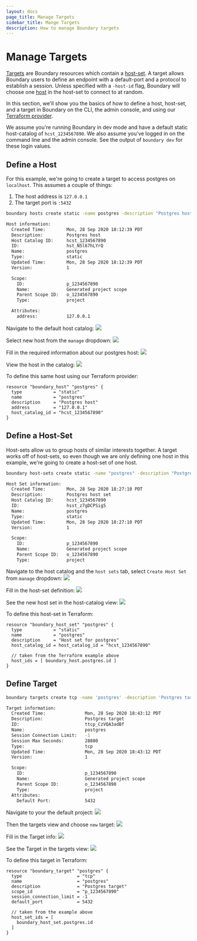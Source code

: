 ```yaml
---
layout: docs
page_title: Manage Targets
sidebar_title: Mange Targets
description: How to manage Boundary targets
---
```


# Manage Targets

[Targets](/docs/concepts/domain-model/targets) are Boundary resources which contain a [host-set](/docs/concepts/domain-model/host-sets). A target allows Boundary users to define an endpoint with a default-port and a protocol to establish a session. Unless specified with a `-host-id` flag, Boundary will choose one [host](/docs/concepts/domain-model/hosts) in the host-set to connect to at random.

In this section, we'll show you the basics of how to define a host, host-set, and a target in Boundary on the CLI, the admin console, and using our [Terraform provider](https://github.com/hashicorp/terraform-provider-boundary).

We assume you're running Boundary in dev mode and have a default static host-catalog of `hcst_1234567890`. We also assume you've logged in on the command line and the admin console. See the output of `boundary dev` for these login values.

## Define a Host

For this example, we're going to create a target to access postgres on `localhost`. This assumes a couple of things:

1. The host address is `127.0.0.1`
2. The target port is `:5432`

<Tabs>
<Tab heading="CLI">


```bash
boundary hosts create static -name postgres -description "Postgres host" -address "127.0.0.1" -host-catalog-id "hcst_1234567890"

Host information:
  Created Time:        Mon, 28 Sep 2020 18:12:39 PDT
  Description:         Postgres host
  Host Catalog ID:     hcst_1234567890
  ID:                  hst_N5l67hLYrQ
  Name:                postgres
  Type:                static
  Updated Time:        Mon, 28 Sep 2020 18:12:39 PDT
  Version:             1

  Scope:
    ID:                p_1234567890
    Name:              Generated project scope
    Parent Scope ID:   o_1234567890
    Type:              project

  Attributes:
    address:           127.0.0.1
```

</Tab>
<Tab heading="Admin Console">


Navigate to the default host catalog:
![](/img/manage-targets-host-undefined.png)

Select new host from the `manage` dropdown:
![](/img/manage-targets-new-host.png)

Fill in the required information about our postgres host:
![](/img/manage-targets-new-host-2.png)

View the host in the catalog:
![](/img/manage-targets-new-host-defined.png)

</Tab>
<Tab heading="Terraform">


To define this same host using our Terraform provider:

```hcl
resource "boundary_host" "postgres" {
  type            = "static"
  name            = "postgres"
  description     = "Postgres host"
  address         = "127.0.0.1"
  host_catalog_id = "hcst_1234567890"
}
```

</Tab>
</Tabs>


## Define a Host-Set

Host-sets allow us to group hosts of similar interests together. A target works off of host-sets, so even though we are only defining one host in this example, we're going to create a host-set of one host.

<Tabs>
<Tab heading="CLI">


```bash
boundary host-sets create static -name "postgres" -description "Postgres host set" -host-catalog-id hcst_1234567890

Host Set information:
  Created Time:        Mon, 28 Sep 2020 18:27:10 PDT
  Description:         Postgres host set
  Host Catalog ID:     hcst_1234567890
  ID:                  hsst_z7gDCPSig5
  Name:                postgres
  Type:                static
  Updated Time:        Mon, 28 Sep 2020 18:27:10 PDT
  Version:             1

  Scope:
    ID:                p_1234567890
    Name:              Generated project scope
    Parent Scope ID:   o_1234567890
    Type:              project
```

</Tab>
<Tab heading="Admin Console">


Navigate to the host catalog and the `host sets` tab, select `Create Host Set` from `manage` dropdown:
![](/img/manage-targets-new-host-set-undefined.png)

Fill in the host-set definition:
![](/img/manage-targets-new-host-set-settings.png)

See the new host set in the host-catalog view:
![](/img/manage-targets-new-host-set-defined.png)

</Tab>
<Tab heading="Terraform">


To define this host-set in Terraform:

```hcl
resource "boundary_host_set" "postgres" {
  type            = "static"
  name            = "postgres"
  description     = "Host set for postgres"
  host_catalog_id = host_catalog_id = "hcst_1234567890"

  // taken from the Terraform example above
  host_ids = [ boundary_host.postgres.id ]
}
```

</Tab>
</Tabs>


## Define Target

<Tabs>
<Tab heading="CLI">


```bash
boundary targets create tcp -name 'postgres' -description 'Postgres target' -default-port 5432 -scope-id p_1234567890 -session-connection-limit '-1'

Target information:
  Created Time:               Mon, 28 Sep 2020 18:43:12 PDT
  Description:                Postgres target
  ID:                         ttcp_CzVQA3adBf
  Name:                       postgres
  Session Connection Limit:   -1
  Session Max Seconds:        28800
  Type:                       tcp
  Updated Time:               Mon, 28 Sep 2020 18:43:12 PDT
  Version:                    1

  Scope:
    ID:                       p_1234567890
    Name:                     Generated project scope
    Parent Scope ID:          o_1234567890
    Type:                     project
  Attributes:
    Default Port:             5432
```

</Tab>
<Tab heading="Admin Console">


Navigate to your the default project:
![](/img/manage-targets-new-target-project.png)

Then the targets view and choose `new` target:
![](/img/manage-targets-new-target-undefined.png)

Fill in the Target info:
![](/img/manage-targets-new-target-settings.png)

See the Target in the targets view:
![](/img/manage-targets-new-target-defined.png)

</Tab>
<Tab heading="Terraform">


To define this target in Terraform:

```hcl
resource "boundary_target" "postgres" {
  type                     = "tcp"
  name                     = "postgres"
  description              = "Postgres target"
  scope_id                 = "p_1234567890"
  session_connection_limit = -1
  default_port             = 5432

  // taken from the example above
  host_set_ids = [
    boundary_host_set.postgres.id
  ]
}
```

</Tab>
</Tabs>

